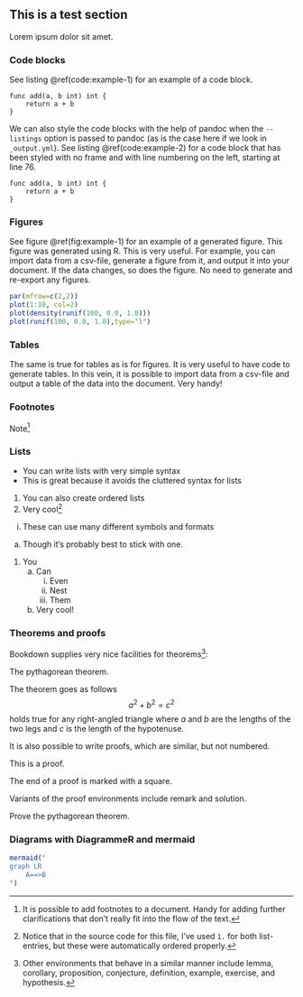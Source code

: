 ## This is a test section

Lorem ipsum dolor sit amet.

### Code blocks

See listing \@ref(code:example-1) for an example of a code block.

```{label="code:example-1" caption="This is a caption" .go}
func add(a, b int) int {
    return a + b
}
```

We can also style the code blocks with the help of pandoc when the `--listings` option is passed to pandoc (as is the case here if we look in `_output.yml`).
See listing \@ref(code:example-2) for a code block that has been styled with no frame and with line numbering on the left, starting at line 76.

```{numbers=left firstnumber=76 frame=none label="code:example-2" caption="Code block with numbered lines and no frame" .go}
func add(a, b int) int {
    return a + b
}
```

### Figures

See figure \@ref(fig:example-1) for an example of a generated figure.
This figure was generated using R.
This is very useful.
For example, you can import data from a csv-file, generate a figure from it, and output it into your document.
If the data changes, so does the figure.
No need to generate and re-export any figures.

```r
par(mfrow=c(2,2))
plot(1:10, col=2)
plot(density(runif(100, 0.0, 1.0)))
plot(runif(100, 0.0, 1.0),type="l")
```

### Tables

The same is true for tables as is for figures.
It is very useful to have code to generate tables.
In this vein, it is possible to import data from a csv-file and output a table of the data into the document.
Very handy!

### Footnotes

Note^[It is possible to add footnotes to a document. Handy for adding further clarifications that don't really fit into the flow of the text.]

### Lists

- You can write lists with very simple syntax
- This is great because it avoids the cluttered \LaTeX syntax for lists

1. You can also create ordered lists
1. Very cool^[Notice that in the source code for this file, I've used `1.` for both list-entries, but these were automatically ordered properly.]

i. These can use many different symbols and formats

a. Though it's probably best to stick with one.

1. You
   (a) Can
       i. Even
       i. Nest
       i. Them
   (a) Very cool!

### Theorems and proofs

Bookdown supplies very nice facilities for theorems^[Other environments that behave in a similar manner include lemma, corollary, proposition, conjecture, definition, example, exercise, and hypothesis.]:

:::{.theorem}
The pythagorean theorem.

The theorem goes as follows
$$
a^2 + b^2 = c^2
$$
holds true for any right-angled triangle where $a$ and $b$ are the lengths of the two legs and $c$ is the length of the hypotenuse.
:::

It is also possible to write proofs, which are similar, but not numbered.

:::{.proof}
This is a proof.

The end of a proof is marked with a square.
:::


Variants of the proof environments include remark and solution.

:::{.exercise}
Prove the pythagorean theorem.
:::

### Diagrams with DiagrammeR and mermaid

```r
mermaid("
graph LR
    A==>B
")
```
